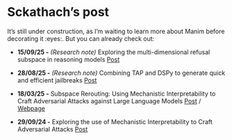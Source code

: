 # Sckathach's post 

It's still under construction, as I'm waiting to learn more about Manim before decorating it :eyes:. But you can already check out:

- **15/09/25 -** _(Research note)_ Exploring the multi-dimensional refusal subspace in reasoning models [Post](/posts/exploring-the-multi-dimensional-refusal-subspace/)

- **28/08/25 -** _(Research note)_ Combining TAP and DSPy to generate quick and efficient jailbreaks [Post](/posts/dspy-tap/)

- **18/03/25 -** Subspace Rerouting: Using Mechanistic Interpretability to Craft Adversarial Attacks against Large Language Models [Post](/mech-interp/subspace-rerouting/post/) / [Webpage](/mech-interp/subspace-rerouting/)

- **29/09/24 -** Exploring the use of Mechanistic Interpretability to Craft Adversarial Attacks [Post](/mech-interp/exploring-adversarial-mi/)
